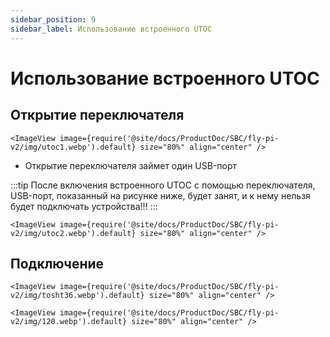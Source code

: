 ```yaml
---
sidebar_position: 9
sidebar_label: Использование встроенного UTOC
---
```




# Использование встроенного UTOC

## Открытие переключателя

    <ImageView image={require('@site/docs/ProductDoc/SBC/fly-pi-v2/img/utoc1.webp').default} size="80%" align="center" />

* Открытие переключателя займет один USB-порт

:::tip
После включения встроенного UTOC с помощью переключателя, USB-порт, показанный на рисунке ниже, будет занят, и к нему нельзя будет подключать устройства!!!
:::

    <ImageView image={require('@site/docs/ProductDoc/SBC/fly-pi-v2/img/utoc2.webp').default} size="80%" align="center" />

## Подключение

    <ImageView image={require('@site/docs/ProductDoc/SBC/fly-pi-v2/img/tosht36.webp').default} size="80%" align="center" />

    <ImageView image={require('@site/docs/ProductDoc/SBC/fly-pi-v2/img/120.webp').default} size="80%" align="center" />